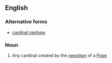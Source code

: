 ==English==
{{wikipedia}}
===Alternative forms===
* [[cardinal nephew]]
===Noun===
{{en-noun|head=[[cardinal]]-[[nephew]]}}

# Any cardinal created by the [[nepotism]] of a [[Pope]]